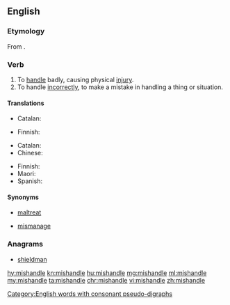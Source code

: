 ==English==

===Etymology===
From {{prefix|mis|handle|lang=en}}.

===Verb===
{{en-verb|mishandles|mishandling|mishandled|mishandled}}

# To [[handle]] badly, causing physical [[injury]].
# To handle [[incorrect|incorrectly]], to make a mistake in handling a thing or situation.

====Translations====
{{trans-top|handle badly}}
* Catalan: {{t+|ca|malmenar}}
{{trans-mid}}
* Finnish: {{t+|fi|pahoinpidellä}}
{{trans-bottom}}

{{trans-top|handle incorrectly}}
* Catalan: {{t+|ca|malmenar}}
* Chinese:
*: {{trreq|cmn}}
{{trans-mid}}
* Finnish: {{t|fi|tunaroida}}
* Maori: {{t|mi|raukoti}}
* Spanish: {{t+|es|llevar}} {{t+|es|mal}}
{{trans-bottom}}

====Synonyms====
* {{sense|handle badly}} [[maltreat]]
* {{sense|handle incorrectly}} [[mismanage]]

===Anagrams===
* [[shieldman#English|shieldman]]

[[Category:English words with consonant pseudo-digraphs]]

[[hy:mishandle]]
[[kn:mishandle]]
[[hu:mishandle]]
[[mg:mishandle]]
[[ml:mishandle]]
[[my:mishandle]]
[[ta:mishandle]]
[[chr:mishandle]]
[[vi:mishandle]]
[[zh:mishandle]]
